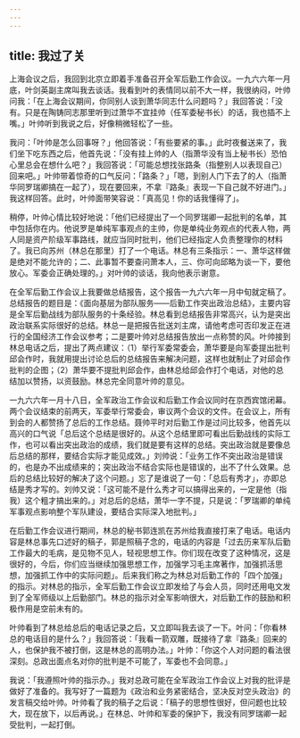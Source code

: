```yaml
---
---
---
```

title: 我过了关
---




上海会议之后，我回到北京立即着手准备召开全军后勤工作会议。一九六六年一月底，叶剑英副主席叫我去谈话。我看到叶的表情同以前不大一样，我很纳闷，叶帅问我：「在上海会议期间，你同别人谈到萧华同志什么问题吗？」我回答说：「没有。只是在陶铸同志那里听到过萧华不宜挂帅（任军委秘书长）的话，我也插不上嘴。」叶帅听到我说之后，好像稍微轻松了一些。

我问：「叶帅是怎么回事呀？」他回答说：「有些要紧的事。」此时夜餐送来了，我们坐下吃东西之后，他首先说：「没有挂上帅的人（指萧华没有当上秘书长）恐怕心里总会在想什么吧？」我回答说：「可能总想找张路条（指整别人以表现自己）回来吧。」叶帅带着惊奇的口气反问：「路条？」「嗯，到别人门下去了的人（指萧华同罗瑞卿搞在一起了），现在要回来，不拿『路条』表现一下自己就不好进门。」我这样回答。此时，叶帅面带笑容说：「真高见！你的话我懂得了」。

稍停，叶帅心情比较好地说：「他们已经提出了一个同罗瑞卿一起批判的名单，其中包括你在内。他说罗是单纯军事观点的主帅，你是单纯业务观点的代表人物，两人同是资产阶级军事路线，就应当同时批判，他们已经指定人负责整理你的材料了。我已向苏州（林总在那里）打了一个电话。林总有三条指示：一、萧华这样做是绝对不能允许的；二、此事暂不要查问萧本人，三、你可向邱略为谈一下，要他放心。军委会正确处理的。」对叶帅的谈话，我向他表示谢意。

在全军后勤工作会议上我要做总结报告，这个报告一九六六年一月中旬就定稿了。总结报告的题目是：《面向基层为部队服务——后勤工作突出政治总结》，主要内容是全军后勤战线为部队服务的十条经验。林总看到总结报告非常高兴，认为是突出政治联系实际很好的总结。林总一是把报告批送刘主席，请他考虑可否印发正在进行的全国经济工作会议参考；二是要叶帅对总结报告放出一点称赞的风。叶帅接到林总电话之后，提出了两点建议：（1）举行军委常委会，萧华要是向军委提出批判邱会作时，我就用提出讨论总后的总结报告来解决问题，这样也就制止了对邱会作批判的企图；（2）萧华要不提批判邱会作，由林总给邱会作打个电话，对他的总结加以赞扬，以资鼓励。林总完全同意叶帅的意见。

一九六六年一月十八日，全军政治工作会议和后勤工作会议同时在京西宾馆闭幕。两个会议结束的前两天，军委举行常委会，审议两个会议的文件。在会议上，所有到会的人都赞扬了总后的工作总结。聂帅平时对后勤工作是过问比较多，他首先以高兴的口气说「总后这个总结是很好的。从这个总结里即可看出后勤战线的实际工作，也可以看出突出政治的成绩，我们就是要有这样的总结。突出政治就是要像总后总结的那样，要结合实际才能见成效。」刘帅说：「业务工作不突出政治是错误的，也是办不出成绩来的；突出政治不结合实际也是错误的，出不了什么效果。总后的总结比较好的解决了这个问题。」忘了是谁说了一句：「总后有秀才」，亦即总结是秀才写的。刘帅又说：「这可能不是什么秀才可以搞得出来的，一定是他（指我）这个粗才搞出来的。」对总后的总结，萧华一字不提，只是说：「罗瑞卿的单纯军事观点影响整个军队建设，要结合实际深入地批判。」

在后勤工作会议进行期间，林总的秘书郭连凯在苏州给我直接打来了电话。电话内容是林总事先口述好的稿子，郭是照稿子念的，电话的内容是「过去历来军队后勤工作最大的毛病，是见物不见人，轻视思想工作。你们现在改变了这种情况，这是很好的，今后，你们应当继续加强思想工作，加强学习毛主席著作，加强抓活思想，加强抓工作中的实际问题」。后来我们称之为林总对后勤工作的「四个加强」的指示。对林总的指示，全军后勤工作会议立即发给了与会人员，同时还用电文发到了全军师级以上后勤部门。林总的指示对全军影响很大，对后勤工作的鼓励和积极作用是空前未有的。

叶帅看到了林总给总后的电话记录之后，又立即叫我去谈了一下。叶问：「你看林总的电话目的是什么？」我回答说：「我看一箭双雕，既接待了拿『路条』回来的人，也保护我不被打倒，这是林总的高明办法。」叶帅：「你这个人对问题的看法很深刻。总政出面点名对你的批判是不可能了，军委也不会同意。」

我说：「我遵照叶帅的指示办。」我对总政可能在全军政治工作会议上对我的批评是做好了准备的。我写好了一篇题为《政治和业务紧密结合，坚决反对空头政治》的发言稿交给叶帅。叶帅看了我的稿子之后说：「稿子的思想性很好，但问题也比较大，现在放下，以后再说。」在林总、叶帅和军委的保护下，我没有同罗瑞卿一起受批判，一起打倒。